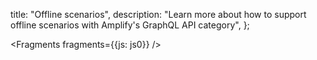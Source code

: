   title: "Offline scenarios",
  description: "Learn more about how to support offline scenarios with Amplify's GraphQL API category",
};


<Fragments fragments={{js: js0}} />